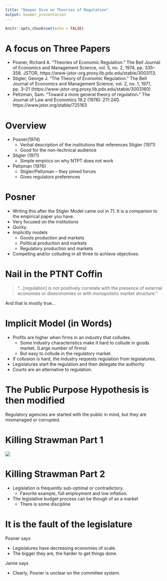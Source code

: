 ```yaml
---
title: "Deeper Dive on Theories of Regulation"
output: beamer_presentation
---
```


```r
knitr::opts_chunk$set(echo = FALSE)
```

# A focus on Three Papers

+ Posner, Richard A. “Theories of Economic Regulation.” The Bell Journal of Economics and Management Science, vol. 5, no. 2, 1974, pp. 335–358. JSTOR, https://www-jstor-org.proxy.lib.pdx.edu/stable/3003113.
+ Stigler, George J. “The Theory of Economic Regulation.” The Bell Journal of Economics and Management Science, vol. 2, no. 1, 1971, pp. 3–21 (https://www-jstor-org.proxy.lib.pdx.edu/stable/3003160)
+ Peltzman, Sam. "Toward a more general theory of regulation." The Journal of Law and Economics 19.2 (1976): 211-240. https://www.jstor.org/stable/725163
        

# Overview

+ Posner(1974)
    + Verbal description of the institutions that references Stigler (1971)
    + Good for the non-technical audience
+ Stigler (1971)
    + Simple empirics on why NTPT does not work
+ Peltzman (1976)
    + Stigler/Peltzman -- they joined forces
    + Gives regulators preferences
    
# Posner

+ Writing this after the Stigler Model came out in 71.  It is a companion to the empirical paper you have.
+ Very focused on the institutions
+ Quirky.
+ Implicitly models
    + Goods production and markets
    + Political production and markets
    + Regulatory production and markets
+ Competing and/or colluding in all three to achieve objectives.

# Nail in the PTNT Coffin

> "...[regulation] is not positively correlate with the presence of external economies or diseconomies or with monopolistic market structure."

And that is mostly true...

# Implicit Model (in Words)

+ Profits are higher when firms in an industry that colludes.
    + Some industry characteristics make it hard to collude in goods market. (Large number of firms)
    + But easy to collude in the regulatory market.
+ If collusion is hard, the industry requests regulation from legislatures.
+ Legislatures start the regulation and then delegate the authority
+ Courts are an alternative to regulation.

# The Public Purpose Hypothesis is then modified

 Regulatory agencies are started with the public in mind, but they are mismanaged or corrupted.

# Killing Strawman Part 1
 

![](EvidenceAgainst.PNG)

# Killing Strawman Part 2

+ Legislation is frequently sub-optimal or contradictory.
    + Favorite example, full employment and low inflation.
+ The legislative budget process can be though of as a market
    + There is some discipline
    
# It is the fault of the legislature

Posner says

+ Legislatures have decreasing economies of scale.
+ The bigger they are, the harder to get things done.

Jamie says

+ Clearly, Posner is unclear on the committee system.  